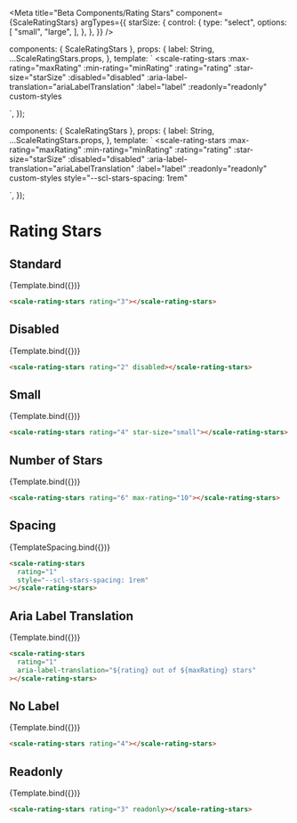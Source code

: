 
<Meta
  title="Beta Components/Rating Stars"
  component={ScaleRatingStars}
  argTypes={{
    starSize: {
      control: {
        type: "select",
        options: [
          "small",
          "large",
        ],
      },
    },
  }}
/>

  components: { ScaleRatingStars },
  props: {
    label: String,
    ...ScaleRatingStars.props,
  },
  template: `
  <scale-rating-stars
    :max-rating="maxRating"
    :min-rating="minRating"
    :rating="rating"
    :star-size="starSize"
    :disabled="disabled"
    :aria-label-translation="ariaLabelTranslation"
    :label="label"
    :readonly="readonly"
    custom-styles
  >
  </scale-rating-stars>
    `,
});

  components: { ScaleRatingStars },
  props: {
    label: String,
    ...ScaleRatingStars.props,
  },
  template: `
  <scale-rating-stars
    :max-rating="maxRating"
    :min-rating="minRating"
    :rating="rating"
    :star-size="starSize"
    :disabled="disabled"
    :aria-label-translation="ariaLabelTranslation"
    :label="label"
    :readonly="readonly"
    custom-styles
    style="--scl-stars-spacing: 1rem"
  >
  </scale-rating-stars>
    `,
});

# Rating Stars

## Standard

<Canvas withSource="none">
  <Story
    name="Standard"
    args={{
      label: "Rating Label",
      rating: 3,
    }}
  >
    {Template.bind({})}
  </Story>
</Canvas>

<ArgsTable story="Standard" />

```html
<scale-rating-stars rating="3"></scale-rating-stars>
```

## Disabled

<Canvas withSource="none">
  <Story
    name="Disabled"
    args={{
      label: "Rating Label",
      disabled: true,
      rating: 2,
    }}
  >
    {Template.bind({})}
  </Story>
</Canvas>

```html
<scale-rating-stars rating="2" disabled></scale-rating-stars>
```

## Small

<Canvas withSource="none">
  <Story
    name="Small"
    args={{
      label: "Rating Label",
      rating: 4,
      starSize: 'small',
    }}
  >
    {Template.bind({})}
  </Story>
</Canvas>

```html
<scale-rating-stars rating="4" star-size="small"></scale-rating-stars>
```

## Number of Stars

<Canvas withSource="none">
  <Story
    name="Number of Stars"
    args={{
      label: "Rating Label",
      rating: 6,
      maxRating: 10,
    }}
  >
    {Template.bind({})}
  </Story>
</Canvas>

```html
<scale-rating-stars rating="6" max-rating="10"></scale-rating-stars>
```

## Spacing

<Canvas withSource="none">
  <Story
    name="Spacing"
    args={{
      label: "Rating Label",
      rating: 1,
      style: "--scl-stars-spacing: 1rem",
    }}
  >
    {TemplateSpacing.bind({})}
  </Story>
</Canvas>

```html
<scale-rating-stars
  rating="1"
  style="--scl-stars-spacing: 1rem"
></scale-rating-stars>
```

## Aria Label Translation

<Canvas withSource="none">
  <Story
    name="Aria Label Translation"
    args={{
      label: "Rating Label",
      rating: 1,
      ariaLabelTranslation: "${rating} out of ${maxRating} stars",
    }}
  >
    {Template.bind({})}
  </Story>
</Canvas>

```html
<scale-rating-stars
  rating="1"
  aria-label-translation="${rating} out of ${maxRating} stars"
></scale-rating-stars>
```

## No Label

<Canvas withSource="none">
  <Story
    name="No Label"
    args={{
      rating: 4,
    }}
  >
    {Template.bind({})}
  </Story>
</Canvas>

```html
<scale-rating-stars rating="4"></scale-rating-stars>
```

## Readonly

<Canvas withSource="none">
  <Story
    name="Readonly"
    args={{
      label: "Rating Label",
      rating: 3,
      readonly: true
    }}
  >
    {Template.bind({})}
  </Story>
</Canvas>

```html
<scale-rating-stars rating="3" readonly></scale-rating-stars>
```
